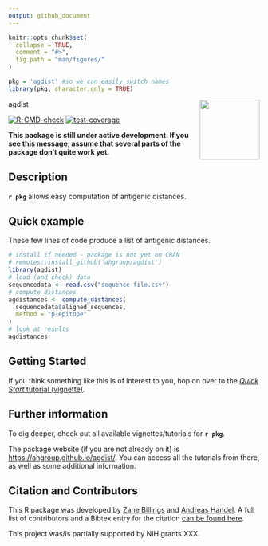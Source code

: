 ```yaml
---
output: github_document
---
```


<!-- README.md is generated from README.Rmd. Please edit that file -->

```r
knitr::opts_chunk$set(
  collapse = TRUE,
  comment = "#>",
  fig.path = "man/figures/"
)
```

```r
pkg = 'agdist' #so we can easily switch names
library(pkg, character.only = TRUE)
```


agdist <img src="man/figures/logo.png" align="right" alt="" width="120" />


<!-- badges: start -->
[![R-CMD-check](https://github.com/ahagroup/agdist/workflows/R-CMD-check/badge.svg)](https://github.com/ahgroup/agdist/actions)
[![test-coverage](https://github.com/ahgroup/agdist/workflows/test-coverage/badge.svg)](https://github.com/ahagroup/agdist/actions)
<!-- badges: end -->

**This package is still under active development. If you see this message, assume that several parts of the package don't quite work yet.**

## Description

**`r pkg`** allows easy computation of antigenic distances.

## Quick example

These few lines of code produce a list of antigenic distances.

```r
# install if needed - package is not yet on CRAN
# remotes::install_github('ahgroup/agdist')
library(agdist)
# load (and check) data
sequencedata <- read.csv("sequence-file.csv")
# compute distances
agdistances <- compute_distances(
  sequencedata$aligned_sequences,
  method = "p-epitope"
)
# look at results
agdistances
```


## Getting Started

If you think something like this is of interest to you, hop on over to the  [_Quick Start_ tutorial (vignette)](https://ahgroup.github.io/agdist/articles/quickstart.html).


## Further information

To dig deeper, check out all available vignettes/tutorials for **`r pkg`**.

The package website (if you are not already on it) is [https://ahgroup.github.io/agdist/](https://ahgroup.github.io/agdist/). You can access all the tutorials from there, as well as some additional information.


## Citation and Contributors

This R package was developed by [Zane Billings]( https://wzbillings.com/) and [Andreas Handel](https://www.andreashandel.com/). A full list of contributors and a Bibtex entry for the citation [can be found here](https://ahgroup.github.io/agdist/authors.html).

This project was/is partially supported by NIH grants XXX. 
